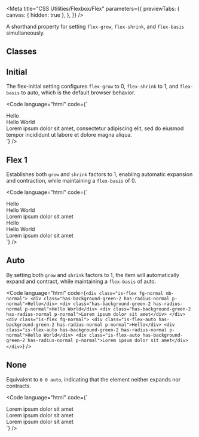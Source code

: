 
<Meta
  title="CSS Utilities/Flexbox/Flex"
  parameters={{
    previewTabs: {
      canvas: { hidden: true },
    },
  }}
/>

<Banner label="Flex" section="CSS Utilities" color="green" />

<Lead>A shorthand property for setting `flex-grow`, `flex-shrink`, and `flex-basis` simultaneously.</Lead>

## Classes

<CssFlexboxFlex />

## Initial

The flex-initial setting configures `flex-grow` to 0, `flex-shrink` to 1, and `flex-basis` to auto, which is the default browser behavior.

<Code
  language="html"
  code={`
<div class="is-flex fg-normal mb-normal">
    <div class="is-flex-initial has-background-green-2 has-radius-normal p-normal">Hello</div>
    <div class="is-flex-initial has-background-green-2 has-radius-normal p-normal">Hello World</div>
    <div class="is-flex-initial has-background-green-2 has-radius-normal p-normal">Lorem ipsum dolor sit amet, consectetur adipiscing elit, sed do eiusmod tempor incididunt ut labore et dolore magna aliqua.</div>
</div>
`}
/>

## Flex 1

Establishes both `grow` and `shrink` factors to 1, enabling automatic expansion and contraction, while maintaining a `flex-basis` of 0.

<Code
  language="html"
  code={`
<div class="is-flex fg-normal mb-normal">
    <div class="has-background-green-2 has-radius-normal p-normal">Hello</div>
    <div class="has-background-green-2 has-radius-normal p-normal">Hello World</div>
    <div class="has-background-green-2 has-radius-normal p-normal">Lorem ipsum dolor sit amet</div>
</div>
<div class="is-flex fg-normal">
    <div class="is-flex-1 has-background-green-2 has-radius-normal p-normal">Hello</div>
    <div class="is-flex-1 has-background-green-2 has-radius-normal p-normal">Hello World</div>
    <div class="is-flex-1 has-background-green-2 has-radius-normal p-normal">Lorem ipsum dolor sit amet</div>
</div>
`}
/>

## Auto

By setting both `grow` and `shrink` factors to 1, the item will automatically expand and contract, while maintaining a `flex-basis` of auto.

<Code
  language="html"
  code={`
    <div class="is-flex fg-normal mb-normal">
        <div class="has-background-green-2 has-radius-normal p-normal">Hello</div>
        <div class="has-background-green-2 has-radius-normal p-normal">Hello World</div>
        <div class="has-background-green-2 has-radius-normal p-normal">Lorem ipsum dolor sit amet</div>
    </div>
    <div class="is-flex fg-normal">
        <div class="is-flex-auto has-background-green-2 has-radius-normal p-normal">Hello</div>
        <div class="is-flex-auto has-background-green-2 has-radius-normal p-normal">Hello World</div>
        <div class="is-flex-auto has-background-green-2 has-radius-normal p-normal">Lorem ipsum dolor sit amet</div>
    </div>
`}
/>

## None

Equivalent to `0 0 auto`, indicating that the element neither expands nor contracts.

<Code
  language="html"
  code={`
<div class="is-flex fg-normal mb-normal">
  <div class="is-flex-1 has-background-green-2 has-radius-normal p-normal">Lorem ipsum dolor sit amet</div>
  <div class="is-flex-none has-background-green-2 has-radius-normal p-normal">Lorem ipsum dolor sit amet</div>
  <div class="is-flex-1 has-background-green-2 has-radius-normal p-normal">Lorem ipsum dolor sit amet</div>
</div>
`}
/>

<Footer>
  <LinkCards>
    <LinkCard
      pageTitle="Foundation/Grid"
      description="The Baloise Design System grid system is a fully responsive and 12 column layout system with six default breakpoints and five container layouts"
    />
    <LinkCard
      pageTitle="Foundation/Design Tokens"
      description="We use design tokens to replace hard-coded values in order to ensure a better consistency"
    />
  </LinkCards>
</Footer>

